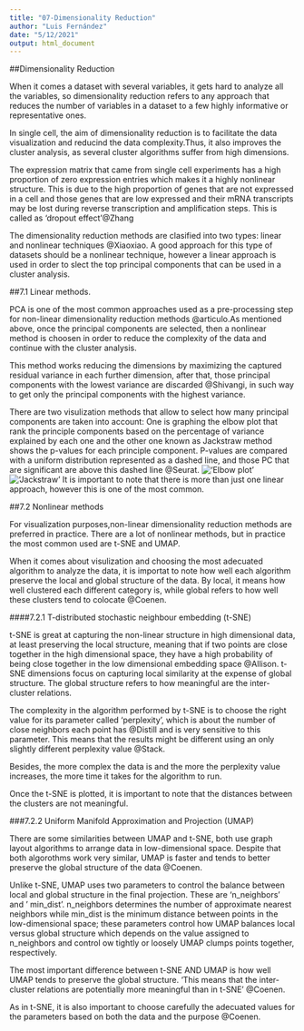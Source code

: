 ```yaml
---
title: "07-Dimensionality Reduction"
author: "Luis Fernández"
date: "5/12/2021"
output: html_document
---
```


##Dimensionality Reduction

When it comes a dataset with several variables, it gets hard to analyze all the variables, so dimensionality reduction refers to any  approach that reduces the number of variables in a dataset to a few highly informative or representative ones.

In single cell, the aim of dimensionality reduction is to facilitate the data visualization and reducind the data complexity.Thus, it also improves the cluster analysis, as several cluster algorithms suffer from high dimensions.

The expression matrix that came from single cell experiments has a high proportion of  zero expression entries which makes it a highly nonlinear structure. This is due to the high proportion of genes that are not expressed in a cell and those genes that are low expressed and their mRNA transcripts may be lost during reverse transcription and amplification steps. This is called as 'dropout effect'@Zhang
 
The dimensionality reduction methods are clasified into two types: linear and nonlinear techniques @Xiaoxiao. A good approach for this type of datasets should be a nonlinear technique, however a linear approach is used in order to slect the top principal components
that can be used in a cluster analysis.

##7.1 Linear methods.

PCA is one of the most common approaches used as a pre-processing step for non-linear dimensionality reduction methods @articulo.As mentioned above, once the principal components are selected, then a nonlinear method is choosen in order to reduce the complexity of the data and continue with the cluster analysis.

This method works reducing the dimensions by maximizing the captured residual variance in each further dimension, after that, those principal components with the lowest variance are discarded @Shivangi, in such way to get only the principal components with the highest variance. 

There are two visulization methods that allow  to select how many principal components are taken into account: One is graphing the elbow plot that rank the principle components based on the percentage of variance explained by each one and the other one known as Jackstraw method shows the p-values for each principle component. P-values are compared with a uniform distribution represented as a dashed line, and those PC that are significant are above this dashed line @Seurat.
!['Elbow plot'](/media/user/ADATA UFD/single cell/single cell guide/images/elbow.png)
!['Jackstraw'](/media/user/ADATA UFD/single cell/single cell guide/images/jsplots-1.png)
It is important to note that there is more than just one linear approach, however this is one of the most common.

##7.2 Nonlinear methods

For visualization purposes,non-linear dimensionality reduction methods are preferred in practice. There are a lot of nonlinear methods, but in practice the most common used are t-SNE and UMAP.

When it comes about visulization and choosing the most adecuated algorithm to analyze the data, it is importat to note how well each algorithm preserve the local and global structure of the data. By local, it means  how well clustered each different category is, while global refers to how well these clusters tend to colocate @Coenen.


####7.2.1 T-distributed stochastic neighbour embedding (t-SNE)

t-SNE is great at capturing the non-linear structure in high dimensional data, at least preserving the local structure,  meaning that if two points are close together in the high dimensional space, they have a high probability of being close together in the low dimensional embedding space @Allison. t-SNE dimensions focus on capturing local similarity at the expense of global structure. The global structure refers to how meaningful are the inter-cluster relations.

The complexity in the algorithm performed by t-SNE is to choose the right value for its parameter called 'perplexity', which is about the number of close neighbors each point has @Distill and is very sensitive to this parameter. This means that the results might be different using an only slightly different perplexity value @Stack.

Besides, the more complex the data is and the more the perplexity value increases, the more time it takes for the algorithm to run.

Once the t-SNE is plotted, it is important to note that the distances between the clusters are not meaningful.

###7.2.2 Uniform Manifold Approximation and Projection (UMAP)

There are some similarities between UMAP and t-SNE, both use graph layout algorithms to arrange data in low-dimensional space. Despite that both algorothms work very similar, UMAP is faster and tends to better preserve the global structure of the data @Coenen.

Unlike t-SNE, UMAP uses two parameters to control the balance between local and global structure in the final projection. These are 'n_neighbors' and ' min_dist'. n_neighbors determines the number of approximate nearest neighbors while min_dist is the minimum distance between points in the low-dimensional space; these parameters control how UMAP balances local versus global structure which depends on the value assigned to n_neighbors and control ow tightly or loosely UMAP clumps points together, respectively.

The most important difference between t-SNE AND UMAP is how well UMAP tends to preserve the global structure. 'This means that the inter-cluster relations are potentially more meaningful than in t-SNE' @Coenen.

As in t-SNE, it is also important to choose carefully the adecuated values for the parameters based on both the data and the purpose @Coenen.








